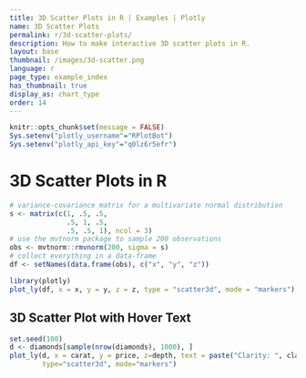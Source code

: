 ```yaml
---
title: 3D Scatter Plots in R | Examples | Plotly
name: 3D Scatter Plots
permalink: r/3d-scatter-plots/
description: How to make interactive 3D scatter plots in R.
layout: base
thumbnail: /images/3d-scatter.png
language: r
page_type: example_index
has_thumbnail: true
display_as: chart_type
order: 14
---
```


```r
knitr::opts_chunk$set(message = FALSE)
Sys.setenv("plotly_username"="RPlotBot")
Sys.setenv("plotly_api_key"="q0lz6r5efr")
```
# 3D Scatter Plots in R

```r


# variance-covariance matrix for a multivariate normal distribution
s <- matrix(c(1, .5, .5,
              .5, 1, .5,
              .5, .5, 1), ncol = 3)
# use the mvtnorm package to sample 200 observations
obs <- mvtnorm::rmvnorm(200, sigma = s)
# collect everything in a data-frame
df <- setNames(data.frame(obs), c("x", "y", "z"))

library(plotly)
plot_ly(df, x = x, y = y, z = z, type = "scatter3d", mode = "markers")
```

## 3D Scatter Plot with Hover Text

```r
set.seed(100)
d <- diamonds[sample(nrow(diamonds), 1000), ]
plot_ly(d, x = carat, y = price, z=depth, text = paste("Clarity: ", clarity),
        type="scatter3d", mode="markers")
```
